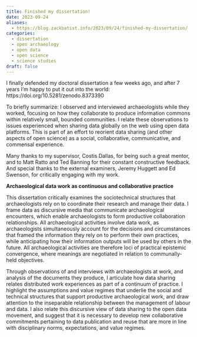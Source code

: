 ```yaml
---
title: Finished my dissertation!
date: 2023-09-24
aliases: 
  - https://blog.zackbatist.info/2023/09/24/finished-my-dissertation/
categories: 
  - dissertation
  - open archaeology
  - open data
  - open science
  - science studies
draft: false
---
```


I finally defended my doctoral dissertation a few weeks ago, and after 7 years I'm happy to put it out into the world: https://doi.org/10.5281/zenodo.8373390

To briefly summarize: I observed and interviewed archaeologists while they worked, focusing on how they collaborate to produce information commons within relatively small, bounded communities. I relate these observations to issues experienced when sharing data globally on the web using open data platforms. This is part of an effort to reorient data sharing (and other aspects of open science) as a social, collaborative, communicative, and commensal experience.

Many thanks to my supervisor, Costis Dallas, for being such a great mentor, and to Matt Ratto and Ted Banning for their constant constructive feedback. And special thanks to the external examiners, Jeremy Huggett and Ed Swenson, for critically engaging with my work.

**Archaeological data work as continuous and collaborative practice**

This dissertation critically examines the sociotechnical structures that archaeologists rely on to coordinate their research and manage their data. I frame data as discursive media that communicate archaeological encounters, which enable archaeologists to form productive collaboration relationships. All archaeological activities involve data work, as archaeologists simultaneously account for the decisions and circumstances that framed the information they rely on to perform their own practices, while anticipating how their information outputs will be used by others in the future. All archaeological activities are therefore loci of practical epistemic convergence, where meanings are negotiated in relation to communally-held objectives.

Through observations of and interviews with archaeologists at work, and analysis of the documents they produce, I articulate how data sharing relates distributed work experiences as part of a continuum of practice. I highlight the assumptions and value regimes that underlie the social and technical structures that support productive archaeological work, and draw attention to the inseparable relationship between the management of labour and data. I also relate this discursive view of data sharing to the open data movement, and suggest that it is necessary to develop new collaborative commitments pertaining to data publication and reuse that are more in line with disciplinary norms, expectations, and value regimes.

